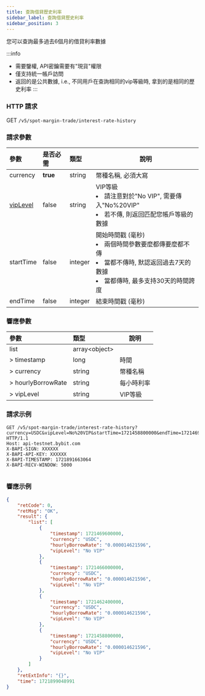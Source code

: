 ```yaml
---
title: 查詢借貸歷史利率
sidebar_label: 查詢借貸歷史利率
sidebar_position: 3
---
```

您可以查詢最多過去6個月的借貸利率數據

:::info
* 需要鑒權, API密鑰需要有"現貨"權限
* 僅支持統一帳戶訪問
* 返回的是公共數據, i.e., 不同用戶在查詢相同的vip等級時, 拿到的是相同的歷史利率
:::

### HTTP 請求
GET `/v5/spot-margin-trade/interest-rate-history`

### 請求參數
| 參數 | 是否必需 | 類型 | 說明|
|:----- |:-------|:-----|------ |
|currency|**true**|string|幣種名稱, 必須大寫 |
|[vipLevel](../enum#viplevel)|false|string|VIP等級 <li>請注意對於"No VIP", 需要傳入"No%20VIP"</li><li>若不傳, 則返回匹配您帳戶等級的數據</li>|
|startTime|false|integer|開始時間戳 (毫秒) <li>兩個時間參數要麼都傳要麼都不傳</li><li>當都不傳時, 默認返回過去7天的數據</li><li>當都傳時, 最多支持30天的時間跨度</li>|
|endTime|false|integer|結束時間戳 (毫秒)|

### 響應參數
| 參數 | 類型 | 說明|
|:----- |:-----|----- |
|list|array&lt;object&gt;||
|> timestamp|long|時間|
|> currency|string|幣種名稱|
|> hourlyBorrowRate|string|每小時利率|
|> vipLevel|string|VIP等級|

### 請求示例

<Tabs groupId="programming-languages">
<TabItem value="http" label="HTTP">

```http
GET /v5/spot-margin-trade/interest-rate-history?currency=USDC&vipLevel=No%20VIP&startTime=1721458800000&endTime=1721469600000 HTTP/1.1
Host: api-testnet.bybit.com
X-BAPI-SIGN: XXXXXX
X-BAPI-API-KEY: XXXXXX
X-BAPI-TIMESTAMP: 1721891663064
X-BAPI-RECV-WINDOW: 5000
```

</TabItem>
<TabItem value="python" label="Python">

```python

```

</TabItem>
</Tabs>

### 響應示例

```json
{
    "retCode": 0,
    "retMsg": "OK",
    "result": {
        "list": [
            {
                "timestamp": 1721469600000,
                "currency": "USDC",
                "hourlyBorrowRate": "0.000014621596",
                "vipLevel": "No VIP"
            },
            {
                "timestamp": 1721466000000,
                "currency": "USDC",
                "hourlyBorrowRate": "0.000014621596",
                "vipLevel": "No VIP"
            },
            {
                "timestamp": 1721462400000,
                "currency": "USDC",
                "hourlyBorrowRate": "0.000014621596",
                "vipLevel": "No VIP"
            },
            {
                "timestamp": 1721458800000,
                "currency": "USDC",
                "hourlyBorrowRate": "0.000014621596",
                "vipLevel": "No VIP"
            }
        ]
    },
    "retExtInfo": "{}",
    "time": 1721899048991
}
```
